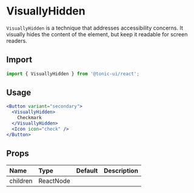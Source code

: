# VisuallyHidden

`VisuallyHidden` is a technique that addresses accessibility concerns. It visually hides the content of the element, but keep it readable for screen readers.

## Import

```js
import { VisuallyHidden } from '@tonic-ui/react';
```

## Usage

```jsx
<Button variant="secondary">
  <VisuallyHidden>
    Checkmark
  </VisuallyHidden>
  <Icon icon="check" />
</Button>
```

## Props

| Name | Type | Default | Description |
| :--- | :--- | :------ | :---------- |
| children | ReactNode | | |
